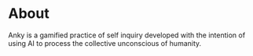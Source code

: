 # About

Anky is a gamified practice of self inquiry developed with the intention of using AI to process the collective unconscious of humanity.
